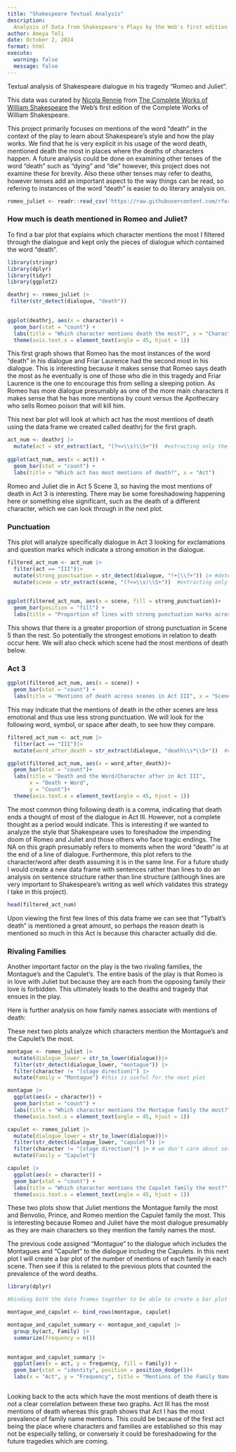```yaml
---
title: "Shakespeare Textual Analysis"
description:
  Analysis of Data from Shakespeare's Plays by the Web's first edition of the Complete Works of William Shakespeare https://shakespeare.mit.edu 
author: Ameya Teli
date: October 2, 2024
format: html
execute: 
  warning: false
  message: false
---
```

Textual analysis of Shakespeare dialogue in his tragedy "Romeo and Juliet".

This data was curated by [Nicola Rennie](https://github.com/nrennie) from [The Complete Works of William Shakespeare](https://shakespeare.mit.edu) the Web's first edition of the Complete Works of William Shakespeare.

This project primarily focuses on mentions of the word "death" in the context of the play to learn about Shakespeare's style and how the play works. We find that he is very explicit in his usage of the word death, mentioned death the most in places where the deaths of characters happen. A future analysis could be done on examining other tenses of the word "death" such as "dying" and "die" however, this project does not examine these for brevity. Also these other tenses may refer to deaths, however tenses add an important aspect to the way things can be read, so refering to instances of the word "death" is easier to do literary analysis on.  

```r
romeo_juliet <- readr::read_csv('https://raw.githubusercontent.com/rfordatascience/tidytuesday/master/data/2024/2024-09-17/romeo_juliet.csv')
```

### How much is death mentioned in Romeo and Juliet?

To find a bar plot that explains which character mentions the most I filtered through the dialogue and kept only the pieces of dialogue which contained the word "death".

```r
library(stringr)
library(dplyr)
library(tidyr)
library(ggplot2)

deathrj <- romeo_juliet |>
 filter(str_detect(dialogue, "death")) 
  

ggplot(deathrj, aes(x = character)) +
  geom_bar(stat = "count") + 
  labs(title = "Which character mentions death the most?", x = "Character") + 
  theme(axis.text.x = element_text(angle = 45, hjust = 1)) 
```
This first graph shows that Romeo has the most instances of the word "death" in his dialogue and Friar Laurence had the second most in his dialogue. This is interesting because it makes sense that Romeo says death the most as he eventually is one of those who die in this tragedy and Friar Laurence is the one to encourage this from selling a sleeping potion. As Romeo has more dialogue presumably as one of the more main characters it makes sense that he has more mentions by count versus the Apothecary who sells Romeo poison that will kill him.

This next bar plot will look at which act has the most mentions of death using the data frame we created called deathrj for the first graph. 
```r
act_num <- deathrj |>
  mutate(act = str_extract(act, "(?<=\\s)\\S+"))  #extracting only the act number and not the words "Act" in front of it 
  
ggplot(act_num, aes(x = act)) + 
  geom_bar(stat = "count") + 
  labs(title = "Which act has most mentions of death?", x = "Act") 

```

Romeo and Juliet die in Act 5 Scene 3, so having the most mentions of death in Act 3 is interesting. There may be some foreshadowing happening here or something else significant, such as the death of a different character, which we can look through in the next plot.

### Punctuation
This plot will analyze specifically dialogue in Act 3 looking for exclamations and question marks which indicate a strong emotion in the dialogue.

```r
filtered_act_num <- act_num |>
  filter(act == "III")|>
  mutate(strong_punctuation = str_detect(dialogue, "!+|\\?+")) |> #detecting any of those punctuation marks 
  mutate(scene = str_extract(scene, "(?<=\\s)\\S+"))  #extracting only the scene number, not the word "Scene" 
  

ggplot(filtered_act_num, aes(x = scene, fill = strong_punctuation))+
  geom_bar(position = "fill") + 
  labs(title = "Proportion of lines with strong punctuation marks across scenes in Act III", x = "Scene", y = "Proportion")

```

This shows that there is a greater proportion of strong punctuation in Scene 5 than the rest. So potentially the strongest emotions in relation to death occur here. We will also check which scene had the most mentions of death below.

### Act 3

```r
ggplot(filtered_act_num, aes(x = scene)) +
  geom_bar(stat = "count") + 
  labs(title = "Mentions of death across scenes in Act III", x = "Scene", y = "Count")
```

This may indicate that the mentions of death in the other scenes are less emotional and thus use less strong punctuation. We will look for the following word, symbol, or space after death, to see how they compare.

```r
filtered_act_num <- act_num |>
  filter(act == "III")|>
  mutate(word_after_death = str_extract(dialogue, "death\\s*\\S+"))  #extracting moments when there is a word/character after death using spaces

ggplot(filtered_act_num, aes(x = word_after_death))+
  geom_bar(stat = "count")+
  labs(title = "Death and the Word/Character after in Act III", 
       x = "Death + Word", 
       y = "Count")+
  theme(axis.text.x = element_text(angle = 45, hjust = 1))
```

The most common thing following death is a comma, indicating that death ends a thought of most of the dialogue in Act III. However, not a complete thought as a period would indicate. This is interesting if we wanted to analyze the style that Shakespeare uses to foreshadow the impending doom of Romeo and Juliet and those others who face tragic endings.
The NA on this graph presumably refers to moments when the word "death" is at the end of a line of dialogue. Furthermore, this plot refers to the character/word after death assuming it is in the same line. 
For a future study I would create a new data frame with sentences rather than lines to do an analysis on sentence structure rather than line structure (although lines are very important to Shakespeare's writing as well which validates this strategy I take in this project).

```r
head(filtered_act_num)
```

Upon viewing the first few lines of this data frame we can see that "Tybalt's death" is mentioned a great amount, so perhaps the reason death is mentioned so much in this Act is because this character actually did die.


### Rivaling Families
Another important factor on the play is the two rivaling families, the Montague's and the Capulet's. The entire basis of the play is that Romeo is in love with Juliet but because they are each from the opposing family their love is forbidden. This ultimately leads to the deaths and tragedy that ensues in the play. 

Here is further analysis on how family names associate with mentions of death:

These next two plots analyze which characters mention the Montague's and the Capulet's the most.

```r

montague <- romeo_juliet |>
  mutate(dialogue_lower = str_to_lower(dialogue))|>
  filter(str_detect(dialogue_lower, "montague")) |>
  filter(character != "[stage direction]") |>
  mutate(Family = "Montague") #this is useful for the next plot 

montague |>
  ggplot(aes(x = character)) +
  geom_bar(stat = "count") + 
  labs(title = "Which character mentions the Montague family the most?", x = "Character") + 
  theme(axis.text.x = element_text(angle = 45, hjust = 1)) 

capulet <- romeo_juliet |>
  mutate(dialogue_lower = str_to_lower(dialogue))|>
  filter(str_detect(dialogue_lower, "capulet")) |>
  filter(character != "[stage direction]") |> # we don't care about setting the scene with stage directions, only the dialogue 
  mutate(Family = "Capulet")

capulet |>
  ggplot(aes(x = character)) +
  geom_bar(stat = "count") + 
  labs(title = "Which character mentions the Capulet family the most?", x = "Character") + 
  theme(axis.text.x = element_text(angle = 45, hjust = 1)) 
```

These two plots show that Juliet mentions the Montague family the most and Benvolio, Prince, and Romeo mention the Capulet family the most. This is interesting because Romeo and Juliet have the most dialogue presumably as they are main characters so they mention the family names the most.

The previous code assigned "Montague" to the dialogue which includes the Montagues and "Capulet" to the dialogue including the Capulets. In this next plot I will create a bar plot of the number of mentions of each family in each scene. Then see if this is related to the previous plots that counted the prevalence of the word deaths.  

```r
library(dplyr)

#binding both the data frames together to be able to create a bar plot with the bars next to each other for each act 

montague_and_capulet <- bind_rows(montague, capulet)

montague_and_capulet_summary <- montague_and_capulet |>
  group_by(act, Family) |>
  summarize(frequency = n())
  

montague_and_capulet_summary |>
  ggplot(aes(x = act, y = frequency, fill = Family)) + 
  geom_bar(stat = "identity", position = position_dodge())+ 
  labs(x = "Act", y = "Frequency", title = "Mentions of the Family Names in each Act")



```

Looking back to the acts which have the most mentions of death there is not a clear correlation between these two graphs. Act III has the most mentions of death whereas this graph shows that Act I has the most prevalence of family name mentions. This could be because of the first act being the place where characters and families are established so this may not be especially telling, or conversely it could be foreshadowing for the future tragedies which are coming. 


